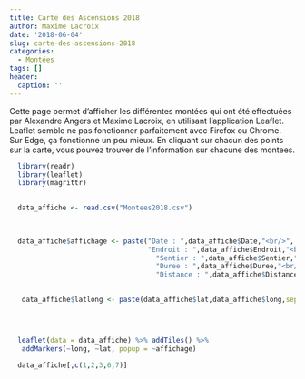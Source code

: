```yaml
---
title: Carte des Ascensions 2018
author: Maxime Lacroix
date: '2018-06-04'
slug: carte-des-ascensions-2018
categories:
  - Montées
tags: []
header:
  caption: ''
---
```


Cette page permet d'afficher les différentes montées qui ont été effectuées par Alexandre Angers et Maxime Lacroix, en utilisant l'application Leaflet. 
Leaflet semble ne pas fonctionner parfaitement avec Firefox ou Chrome. Sur Edge, ça fonctionne un peu mieux. En cliquant sur chacun des points sur la carte, vous pouvez trouver de l'information sur chacune des montees.  

```r
  library(readr)
  library(leaflet)
  library(magrittr)

  
  data_affiche <- read.csv("Montees2018.csv")

 
  
  data_affiche$affichage <- paste("Date : ",data_affiche$Date,"<br/>",
                                  "Endroit : ",data_affiche$Endroit,"<br/>",
                                    "Sentier : ",data_affiche$Sentier,"<br/>",
                                    "Duree : ",data_affiche$Duree,"<br/>",
                                    "Distance : ",data_affiche$Distance,sep="")

  
   data_affiche$latlong <- paste(data_affiche$lat,data_affiche$long,sep=":")
    



  leaflet(data = data_affiche) %>% addTiles() %>%
   addMarkers(~long, ~lat, popup = ~affichage)
  
  data_affiche[,c(1,2,3,6,7)]
  
   
   
```